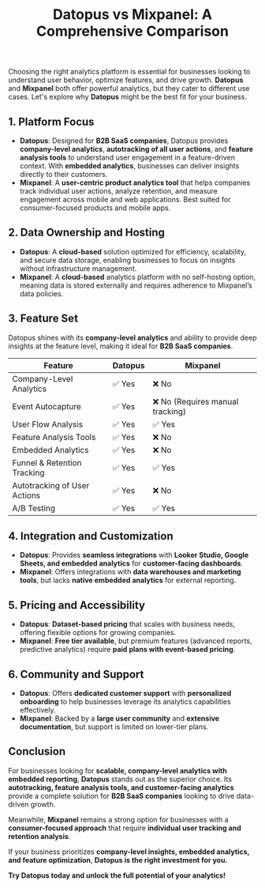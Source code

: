 ﻿---
title: "Datopus vs Mixpanel: A Comprehensive Comparison"
publishedAt: "2025-03-01"
summary: "An in-depth comparison between Datopus and Mixpanel to help businesses choose the right analytics platform."
---

Choosing the right analytics platform is essential for businesses looking to understand user behavior, optimize features, and drive growth. **Datopus** and **Mixpanel** both offer powerful analytics, but they cater to different use cases. Let's explore why **Datopus** might be the best fit for your business.

## 1. Platform Focus

- **Datopus**: Designed for **B2B SaaS companies**, Datopus provides **company-level analytics**, **autotracking of all user actions**, and **feature analysis tools** to understand user engagement in a feature-driven context. With **embedded analytics**, businesses can deliver insights directly to their customers.
- **Mixpanel**: A **user-centric product analytics tool** that helps companies track individual user actions, analyze retention, and measure engagement across mobile and web applications. Best suited for consumer-focused products and mobile apps.

## 2. Data Ownership and Hosting

- **Datopus**: A **cloud-based** solution optimized for efficiency, scalability, and secure data storage, enabling businesses to focus on insights without infrastructure management.
- **Mixpanel**: A **cloud-based** analytics platform with no self-hosting option, meaning data is stored externally and requires adherence to Mixpanel’s data policies.

## 3. Feature Set

Datopus shines with its **company-level analytics** and ability to provide deep insights at the feature level, making it ideal for **B2B SaaS companies**.

<table>
  <thead>
    <tr>
      <th>Feature</th>
      <th>Datopus</th>
      <th>Mixpanel</th>
    </tr>
  </thead>
  <tbody>
    <tr>
      <td>Company-Level Analytics</td>
      <td>✅ Yes</td>
      <td>❌ No</td>
    </tr>
    <tr>
      <td>Event Autocapture</td>
      <td>✅ Yes</td>
      <td>❌ No (Requires manual tracking)</td>
    </tr>
    <tr>
      <td>User Flow Analysis</td>
      <td>✅ Yes</td>
      <td>✅ Yes</td>
    </tr>
    <tr>
      <td>Feature Analysis Tools</td>
      <td>✅ Yes</td>
      <td>❌ No</td>
    </tr>
    <tr>
      <td>Embedded Analytics</td>
      <td>✅ Yes</td>
      <td>❌ No</td>
    </tr>
    <tr>
      <td>Funnel & Retention Tracking</td>
      <td>✅ Yes</td>
      <td>✅ Yes</td>
    </tr>
    <tr>
      <td>Autotracking of User Actions</td>
      <td>✅ Yes</td>
      <td>❌ No</td>
    </tr>
    <tr>
      <td>A/B Testing</td>
      <td>✅ Yes</td>
      <td>✅ Yes</td>
    </tr>
  </tbody>
</table>

## 4. Integration and Customization

- **Datopus**: Provides **seamless integrations** with **Looker Studio, Google Sheets, and embedded analytics** for **customer-facing dashboards**.
- **Mixpanel**: Offers integrations with **data warehouses and marketing tools**, but lacks **native embedded analytics** for external reporting.

## 5. Pricing and Accessibility

- **Datopus**: **Dataset-based pricing** that scales with business needs, offering flexible options for growing companies.
- **Mixpanel**: **Free tier available**, but premium features (advanced reports, predictive analytics) require **paid plans with event-based pricing**.

## 6. Community and Support

- **Datopus**: Offers **dedicated customer support** with **personalized onboarding** to help businesses leverage its analytics capabilities effectively.
- **Mixpanel**: Backed by a **large user community** and **extensive documentation**, but support is limited on lower-tier plans.

## Conclusion

For businesses looking for **scalable, company-level analytics with embedded reporting**, **Datopus** stands out as the superior choice. Its **autotracking, feature analysis tools, and customer-facing analytics** provide a complete solution for **B2B SaaS companies** looking to drive data-driven growth.

Meanwhile, **Mixpanel** remains a strong option for businesses with a **consumer-focused approach** that require **individual user tracking and retention analysis**.

If your business prioritizes **company-level insights, embedded analytics, and feature optimization**, **Datopus is the right investment for you.**

**Try Datopus today and unlock the full potential of your analytics!**
